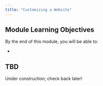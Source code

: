 ```yaml
---
title: "Customizing a Website"
---
```


## Module Learning Objectives

By the end of this module, you will be able to:

- <u></u>

## TBD

Under construction; check back later!
